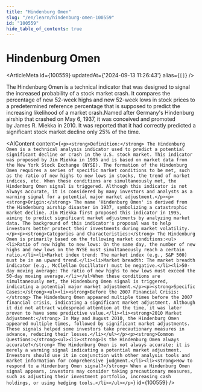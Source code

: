 ```yaml
---
title: "Hindenburg Omen"
slug: "/en/learn/hindenburg-omen-100559"
id: "100559"
hide_table_of_contents: true
---
```



# Hindenburg Omen

<ArticleMeta id={100559} updatedAt={'2024-09-13 11:26:43'} alias={`[]`} />
<div className='border-solid border-b border-t-0 my-4 border-[var(--ifm-color-gray-300)]' />

The Hindenburg Omen is a technical indicator that was designed to signal the increased probability of a stock market crash. It compares the percentage of new 52-week highs and new 52-week lows in stock prices to a predetermined reference percentage that is supposed to predict the increasing likelihood of a market crash.Named after Germany's Hindenburg airship that crashed on May 6, 1937, it was conceived and promoted by James R. Miekka in 2010. It was reported that it had correctly predicted a significant stock market decline only 25% of the time.

<AIContent content={`<p><strong>Definition:</strong> The Hindenburg Omen is a technical analysis indicator used to predict a potential significant decline or crash in the U.S. stock market. This indicator was proposed by Jim Miekka in 1995 and is based on market data from the New York Stock Exchange (NYSE). The formation of the Hindenburg Omen requires a series of specific market conditions to be met, such as the ratio of new highs to new lows in stocks, the trend of market indices, etc. When these conditions are simultaneously met, the Hindenburg Omen signal is triggered. Although this indicator is not always accurate, it is considered by many investors and analysts as a warning signal for a potential major market adjustment.</p><p><strong>Origin:</strong> The name 'Hindenburg Omen' is derived from the Hindenburg airship disaster in 1937, symbolizing a catastrophic market decline. Jim Miekka first proposed this indicator in 1995, aiming to predict significant market adjustments by analyzing market data. The background of this indicator's proposal was to help investors better protect their investments during market volatility.</p><p><strong>Categories and Characteristics:</strong> The Hindenburg Omen is primarily based on the following market conditions:<ul><li>Ratio of new highs to new lows: On the same day, the number of new highs and new lows on the NYSE must simultaneously reach a certain ratio.</li><li>Market index trend: The market index (e.g., S&P 500) must be in an upward trend.</li><li>Market breadth: The market breadth indicator (e.g., McClellan Oscillator) must be negative.</li><li>50-day moving average: The ratio of new highs to new lows must exceed the 50-day moving average.</li></ul>When these conditions are simultaneously met, the Hindenburg Omen signal is triggered, indicating a potential major market adjustment.</p><p><strong>Specific Cases:</strong><ul><li><strong>Before the 2007 Financial Crisis:</strong> The Hindenburg Omen appeared multiple times before the 2007 financial crisis, indicating a significant market adjustment. Although it did not attract widespread attention at the time, it was later proven to have some predictive value.</li><li><strong>2010 Market Adjustment:</strong> In May and August 2010, the Hindenburg Omen appeared multiple times, followed by significant market adjustments. These signals helped some investors take precautionary measures in advance, reducing their losses.</li></ul></p><p><strong>Common Questions:</strong><ul><li><strong>Is the Hindenburg Omen always accurate?</strong> The Hindenburg Omen is not always accurate; it is merely a warning signal indicating a potential market adjustment. Investors should use it in conjunction with other analysis tools and market information for comprehensive judgment.</li><li><strong>How to respond to a Hindenburg Omen signal?</strong> When a Hindenburg Omen signal appears, investors may consider taking precautionary measures, such as adjusting their investment portfolio, increasing cash holdings, or using hedging tools.</li></ul></p>`} id={100559} />
